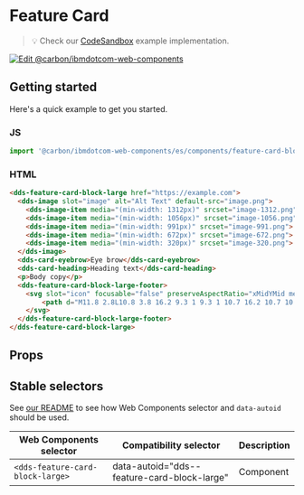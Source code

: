 
# Feature Card

> 💡 Check our
> [CodeSandbox](https://githubbox.com/carbon-design-system/carbon-for-ibm-dotcom/tree/master/packages/web-components/examples/codesandbox/components/feature-card-block-large)
> example implementation.

[![Edit @carbon/ibmdotcom-web-components](https://codesandbox.io/static/img/play-codesandbox.svg)](https://githubbox.com/carbon-design-system/carbon-for-ibm-dotcom/tree/master/packages/web-components/examples/codesandbox/components/feature-card-block-large)

## Getting started

Here's a quick example to get you started.

### JS

```javascript
import '@carbon/ibmdotcom-web-components/es/components/feature-card-block-large/index.js';
```

### HTML

```html
<dds-feature-card-block-large href="https://example.com">
  <dds-image slot="image" alt="Alt Text" default-src="image.png">
    <dds-image-item media="(min-width: 1312px)" srcset="image-1312.png"> </dds-image-item>
    <dds-image-item media="(min-width: 1056px)" srcset="image-1056.png"> </dds-image-item>
    <dds-image-item media="(min-width: 991px)" srcset="image-991.png"> </dds-image-item>
    <dds-image-item media="(min-width: 672px)" srcset="image-672.png"> </dds-image-item>
    <dds-image-item media="(min-width: 320px)" srcset="image-320.png"> </dds-image-item>
  </dds-image>
  <dds-card-eyebrow>Eye brow</dds-card-eyebrow>
  <dds-card-heading>Heading text</dds-card-heading>
  <p>Body copy</p>
  <dds-feature-card-block-large-footer>
    <svg slot="icon" focusable="false" preserveAspectRatio="xMidYMid meet" xmlns="http://www.w3.org/2000/svg" fill="currentColor" aria-hidden="true" width="20" height="20" viewBox="0 0 20 20">
        <path d="M11.8 2.8L10.8 3.8 16.2 9.3 1 9.3 1 10.7 16.2 10.7 10.8 16.2 11.8 17.2 19 10z"></path>
    </svg>
  </dds-feature-card-block-large-footer>
</dds-feature-card-block-large>
```

## Props

<Props of="dds-feature-card-block-large" />

## Stable selectors

See [our README](https://github.com/carbon-design-system/carbon-for-ibm-dotcom/tree/master/packages/web-components#stable-selectors-for-analytics-and-integratione2e-testing-in-web-components) to see how Web Components selector and `data-autoid` should be used.

| Web Components selector          | Compatibility selector                      | Description |
| -------------------------------- | ------------------------------------------- | ----------- |
| `<dds-feature-card-block-large>` | data-autoid="dds--feature-card-block-large" | Component   |


<Description markdown={contributing} />

